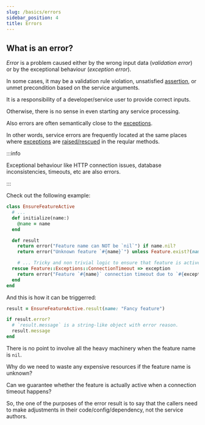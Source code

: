 ```yaml
---
slug: /basics/errors
sidebar_position: 4
title: Errors
---
```


## What is an error?

_Error_ is a problem caused either by the wrong input data (_validation error_) or by the exceptional behaviour (_exception error_).

In some cases, it may be a validation rule violation, unsatisfied [assertion](https://wiki.c2.com/?ReplaceCommentWithAssertion), or unmet precondition based on the service arguments.

It is a responsibility of a developer/service user to provide correct inputs.

Otherwise, there is no sense in even starting any service processing.

Also errors are often semantically close to the [exceptions](https://ruby-doc.org/core-2.7.0/Exception.html).

In other words, service errors are frequently located at the same places where [exceptions](https://ruby-doc.org/core-2.7.0/Exception.html) are [raised/rescued](https://ruby-doc.com/docs/ProgrammingRuby/html/tut_exceptions.html) in the reqular methods.

:::info

Exceptional behaviour like HTTP connection issues, database inconsistencies, timeouts, etc are also errors.

:::

Check out the following example:

```ruby
class EnsureFeatureActive
  # ...
  def initialize(name:)
    @name = name
  end

  def result
    return error("Feature name can NOT be `nil`") if name.nil?
    return error("Unknown feature `#{name}`") unless Feature.exist?(name: name)

    # ... Tricky and non trivial logic to ensure that feature is active...
  rescue Feature::Exceptions::ConnectionTimeout => exception
    return error("Feature `#{name}` connection timeout due to `#{exception.message}`")
  end
end
```

And this is how it can be triggerred:

```ruby
result = EnsureFeatureActive.result(name: "Fancy feature")

if result.error?
  # `result.message` is a string-like object with error reason.
  result.message
end
```

There is no point to involve all the heavy machinery when the feature name is `nil`.

Why do we need to waste any expensive resources if the feature name is unknown?

Can we guarantee whether the feature is actually active when a connection timeout happens?

So, the one of the purposes of the error result is to say that the callers need to make adjustments in their code/config/dependency, not the service authors.
